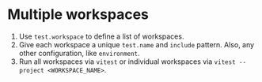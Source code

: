 # Multiple workspaces

1. Use `test.workspace` to define a list of workspaces.
1. Give each workspace a unique `test.name` and `include` pattern. Also, any other configuration, like `environment`.
1. Run all workspaces via `vitest` or individual workspaces via `vitest --project <WORKSPACE_NAME>`.
